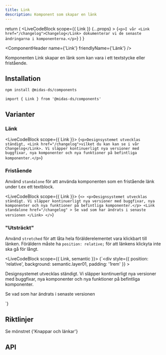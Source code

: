```yaml
---
title: Link
description: Komponent som skapar en länk
---
```



  return (
    <LiveCodeBlock
      scope={{ Link }}
      {...props}
    >
      {`<p>I vår <Link href="/changelog">Changelog</Link> dokumenterar vi de senaste ändringarna i komponenterna.</p>`}
    </LiveCodeBlock>
  )
}

<ComponentHeader
  name={'Link'}
  friendlyName={'Länk'}
/>

Komponenten Link skapar en länk som kan vara i ett textstycke eller fristående.

<Example hideCode />

## Installation

```bash npm2yarn
npm install @midas-ds/components
```

```tsx
import { Link } from '@midas-ds/components'
```

<Example hideExample />

## Varianter

### Länk

<LiveCodeBlock scope={{ Link }}>
  {`<p>Designsystemet utvecklas ständigt, <Link href="/changelog">vilket du kan kan se i vår Changelog</Link>. Vi släpper kontinuerligt nya versioner med buggfixar, nya komponenter och nya funktioner på befintliga komponenter.</p>`}
</LiveCodeBlock>

### Fristående

Använd `standalone` för att använda komponenten som en fristående länk under t.ex ett textblock.

<LiveCodeBlock scope={{ Link }}>
  {`<>
    <p>Designsystemet utvecklas ständigt. Vi släpper kontinuerligt nya versioner med buggfixar, nya komponenter och nya funktioner på befintliga komponenter.</p>
    <Link
        standalone
        href="/changelog"
    >
        Se vad som har ändrats i senaste versionen
    </Link>
</>`}
</LiveCodeBlock>

### "Utsträckt"

Använd `stretched` för att låta hela förälderelementet vara klickbart till länken. Föräldern måste ha `position: relative;` för att länkens klickyta inte ska gå för långt.

<LiveCodeBlock scope={{ Link, semantic }}>
  {`<div
      style={{
        position: 'relative',
        background: semantic.layer01,
        padding: '1rem'
      }}
    >
     <p>Designsystemet utvecklas ständigt. Vi släpper kontinuerligt nya versioner med buggfixar, nya komponenter och nya funktioner på befintliga komponenter.</p>
    <Link
        standalone
        stretched
        href="/changelog"
    >
        Se vad som har ändrats i senaste versionen
    </Link>
</div>`}
</LiveCodeBlock>

## Riktlinjer

Se mönstret <Link href='/design-patterns/buttons-and-links'>{'Knappar och länkar'}</Link>

## API

<PropTable name='Link' />
